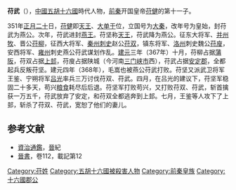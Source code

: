 '''苻武'''（{{bd|？||368年||catIdx=F}}），[[中國|中國]][[五胡十六國|五胡十六國]]時代人物，[[前秦|前秦]]开国皇帝[[苻健|苻健]]的第十一子。

351年[[正月二十|正月二十]]日，[[苻健|苻健]]即[[天王|天王]]、[[大单于|大单于]]位，立国号为[[大秦|大秦]]，改年号为皇始，封苻武为燕公。次年，苻武进封[[燕王|燕王]]。苻坚称[[天王|天王]]，苻武降为燕公。征东大将军、[[并州|并州]][[牧|牧]]、晋公[[苻柳|苻柳]]，征西大将军、[[秦州|秦州]][[刺史|刺史]]赵公[[苻双|苻双]]，镇东将军、[[洛州|洛州]]刺史魏公[[苻廋|苻廋]]，安西将军、[[雍州|雍州]]刺史燕公苻武谋划作乱。[[建元_(前秦)|建元]]三年（367年）十月，苻柳占据[[蒲州|蒲阪]]，苻双占据[[上邽|上邽]]，苻廋占据陕城（今河南[[三门峡市|三门峡市]]西），苻武占据[[安定郡|安定郡]]，全都起兵反叛苻坚。建元四年（368年），毛嵩也被燕公苻武打败。苻坚又派武卫将军王鉴、宁朔将军[[吕光|吕光]]率兵三万讨伐苻双、苻武。四月，在吕光的建议下，苻坚军稳固二十多天，苟兴[[粮食|粮食]]耗尽后后退。苻坚军打败苟兴，又打败苻双、苻武，斩首擒获一万五千，苻武放弃了安定，和苻双全都逃奔到上邽。七月，王鉴等人攻下了上邽，斩杀了苻双、苻武，宽恕了他们的妻儿。

==参考文献==
{{wikisource|晉書/卷112|晉書苻健載記}}
*[[資治通鑑|資治通鑑]]，[[晉|晉]]紀
*[[晉書|晉書]]，卷112，載記第12

[[Category:苻姓|Category:苻姓]]
[[Category:五胡十六國被殺害人物|Category:五胡十六國被殺害人物]] 
[[Category:前秦皇族|Category:前秦皇族]]
[[Category:十六國郡公|Category:十六國郡公]]